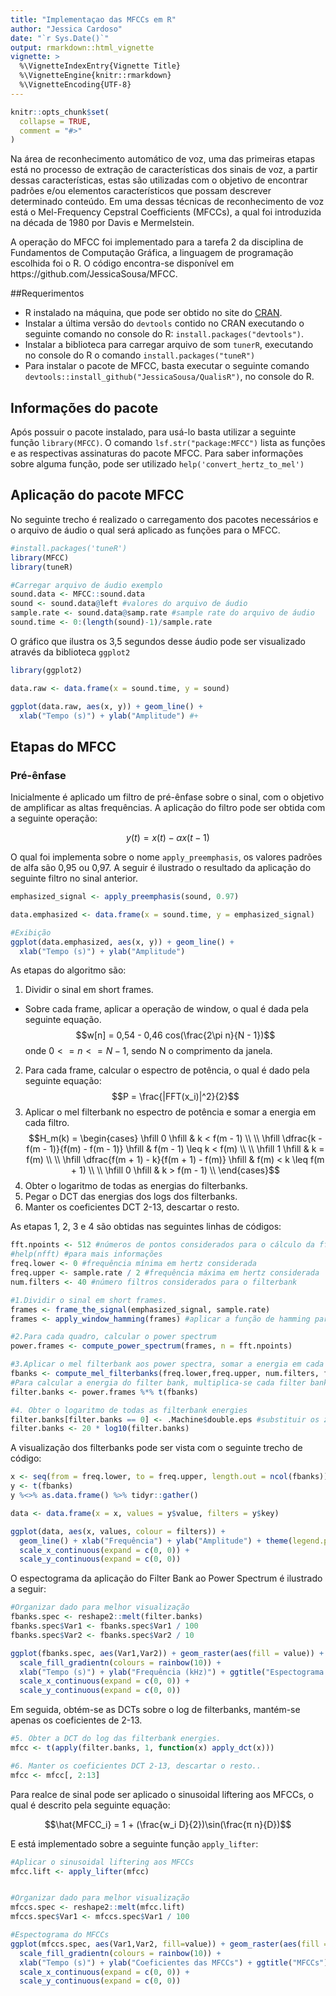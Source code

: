 ---
title: "Implementaçao das MFCCs em R"
author: "Jessica Cardoso"
date: "`r Sys.Date()`"
output: rmarkdown::html_vignette
vignette: >
  %\VignetteIndexEntry{Vignette Title}
  %\VignetteEngine{knitr::rmarkdown}
  %\VignetteEncoding{UTF-8}
---

```{r setup, include = FALSE}
knitr::opts_chunk$set(
  collapse = TRUE,
  comment = "#>"
)
```

Na área de reconhecimento automático de voz, uma das primeiras etapas está no processo de extração de características dos sinais de voz, a partir dessas características, estas são utilizadas com o objetivo de encontrar padrões e/ou elementos característicos que possam descrever determinado conteúdo. Em uma dessas técnicas de reconhecimento de voz está o Mel-Frequency Cepstral Coefficients (MFCCs), a qual foi introduzida na década de 1980 por Davis e Mermelstein. 

A operação do MFCC foi implementado para a tarefa 2 da disciplina de Fundamentos de Computação Gráfica, a linguagem de programação escolhida foi o R. O código encontra-se disponível em https://github.com/JessicaSousa/MFCC.

##Requerimentos

* R instalado na máquina, que pode ser obtido no site do [CRAN](https://www.r-project.org/).
* Instalar a última versão do ```devtools``` contido no CRAN executando o seguinte comando no console do R: ```install.packages("devtools")```.
* Instalar a biblioteca para carregar arquivo de som ```tunerR```, executando no console do R o comando ```install.packages("tuneR")```
* Para instalar o pacote de MFCC, basta executar o seguinte comando ```devtools::install_github("JessicaSousa/QualisR")```, no console do R.


## Informações do pacote

Após possuir o pacote instalado, para usá-lo basta utilizar a seguinte função ```library(MFCC)```. O comando ```lsf.str("package:MFCC")``` lista as funções e as respectivas assinaturas do pacote MFCC. Para saber informações sobre alguma função, pode ser utilizado ```help('convert_hertz_to_mel')```


## Aplicação do pacote MFCC

No seguinte trecho é realizado o carregamento dos pacotes necessários e o arquivo de áudio o qual será aplicado as funções para o MFCC.
```{r}
#install.packages('tuneR')
library(MFCC)
library(tuneR)

#Carregar arquivo de áudio exemplo
sound.data <- MFCC::sound.data
sound <- sound.data@left #valores do arquivo de áudio
sample.rate <- sound.data@samp.rate #sample rate do arquivo de áudio
sound.time <- 0:(length(sound)-1)/sample.rate
```

O gráfico que ilustra os 3,5 segundos desse áudio pode ser visualizado através da biblioteca `ggplot2`

```{r,fig.height = 2, fig.width = 7, fig.align = "center"}
library(ggplot2)

data.raw <- data.frame(x = sound.time, y = sound)

ggplot(data.raw, aes(x, y)) + geom_line() +
  xlab("Tempo (s)") + ylab("Amplitude") #+

```

## Etapas do MFCC


### Pré-ênfase
Inicialmente é aplicado um filtro de pré-ênfase sobre o sinal, com o objetivo de amplificar as altas frequências. A aplicação do filtro pode ser obtida com a seguinte operação:

$$y(t) = x(t) - \alpha x(t-1)$$

O qual foi implementa sobre o nome `apply_preemphasis`, os valores padrões de alfa são 0,95 ou 0,97. A seguir é ilustrado o resultado da aplicação do seguinte filtro no sinal anterior.
```{r,fig.height = 2, fig.width = 7, fig.align = "center"}

emphasized_signal <- apply_preemphasis(sound, 0.97)

data.emphasized <- data.frame(x = sound.time, y = emphasized_signal)

#Exibição
ggplot(data.emphasized, aes(x, y)) + geom_line() +
  xlab("Tempo (s)") + ylab("Amplitude")
```


As etapas do algoritmo são:

1. Dividir o sinal em short frames.
  * Sobre cada frame, aplicar a operação de window, o qual é dada pela seguinte equação.
  $$w[n] = 0,54 - 0,46 cos(\frac{2\pi n}{N - 1})$$ onde $0 <= n <= N-1$, sendo N o comprimento da janela.
2. Para cada frame, calcular o espectro de potência, o qual é dado pela seguinte equação:
  $$P = \frac{|FFT(x_i)|^2}{2}$$ 
3. Aplicar o mel filterbank no espectro de potência e somar a energia em cada filtro.
 $$H_m(k) =
  \begin{cases}
      \hfill 0                                      \hfill & k < f(m - 1) \\
      \\
      \hfill \dfrac{k - f(m - 1)}{f(m) - f(m - 1)}  \hfill & f(m - 1) \leq k < f(m) \\
      \\
      \hfill 1                                      \hfill & k = f(m) \\
      \\
      \hfill \dfrac{f(m + 1) - k}{f(m + 1) - f(m)}  \hfill & f(m) < k \leq f(m + 1) \\
      \\
      \hfill 0                                      \hfill & k > f(m - 1) \\
  \end{cases}$$
4. Obter o logaritmo de todas as energias do filterbanks.
5. Pegar o DCT das energias dos logs dos filterbanks.
6. Manter os coeficientes DCT 2-13, descartar o resto.

As etapas 1, 2, 3 e 4 são obtidas nas seguintes linhas de códigos:

```{r}
fft.npoints <- 512 #números de pontos considerados para o cálculo da fft 
#help(nfft) #para mais informações
freq.lower <- 0 #frequência mínima em hertz considerada
freq.upper <- sample.rate / 2 #frequência máxima em hertz considerada
num.filters <- 40 #número filtros considerados para o filterbank

#1.Dividir o sinal em short frames.
frames <- frame_the_signal(emphasized_signal, sample.rate)
frames <- apply_window_hamming(frames) #aplicar a função de hamming para cada frame

#2.Para cada quadro, calcular o power spectrum
power.frames <- compute_power_spectrum(frames, n = fft.npoints)

#3.Aplicar o mel filterbank aos power spectra, somar a energia em cada filtro
fbanks <- compute_mel_filterbanks(freq.lower,freq.upper, num.filters, fft.npoints, sample.rate)
#Para calcular a energia do filter bank, multiplica-se cada filter bank com seus power spectrum.
filter.banks <- power.frames %*% t(fbanks)

#4. Obter o logaritmo de todas as filterbank energies
filter.banks[filter.banks == 0] <- .Machine$double.eps #substituir os zeros para evitar problemas com log
filter.banks <- 20 * log10(filter.banks)
```

A visualização dos filterbanks pode ser vista com o seguinte trecho de código:

```{r,fig.height = 2, fig.width = 7, fig.align = "center"}
x <- seq(from = freq.lower, to = freq.upper, length.out = ncol(fbanks)) %>% rep(num.filters)
y <- t(fbanks)
y %<>% as.data.frame() %>% tidyr::gather()

data <- data.frame(x = x, values = y$value, filters = y$key)

ggplot(data, aes(x, values, colour = filters)) +
  geom_line() + xlab("Frequência") + ylab("Amplitude") + theme(legend.position="none") +
  scale_x_continuous(expand = c(0, 0)) + 
  scale_y_continuous(expand = c(0, 0))
```

O espectograma da aplicação do Filter Bank ao Power Spectrum é ilustrado a seguir:

```{r,fig.height = 2, fig.width = 7, fig.align = "center"}

#Organizar dado para melhor visualização
fbanks.spec <- reshape2::melt(filter.banks)
fbanks.spec$Var1 <- fbanks.spec$Var1 / 100 
fbanks.spec$Var2 <- fbanks.spec$Var2 / 10 

ggplot(fbanks.spec, aes(Var1,Var2)) + geom_raster(aes(fill = value)) +
  scale_fill_gradientn(colours = rainbow(10)) +
  xlab("Tempo (s)") + ylab("Frequência (kHz)") + ggtitle("Espectograma do sinal") +
  scale_x_continuous(expand = c(0, 0)) + 
  scale_y_continuous(expand = c(0, 0)) 

```

Em seguida, obtém-se as DCTs sobre o log de filterbanks, mantém-se apenas os coeficientes de 2-13.
```{r}
#5. Obter a DCT do log das filterbank energies.
mfcc <- t(apply(filter.banks, 1, function(x) apply_dct(x)))

#6. Manter os coeficientes DCT 2-13, descartar o resto..
mfcc <- mfcc[, 2:13]
```

Para realce de sinal pode ser aplicado o sinusoidal liftering aos MFCCs, o qual é descrito pela seguinte equação:

$$\hat{MFCC_i} = 1 + (\frac{w_i  D}{2})\sin(\frac{π n}{D})$$

E está implementado sobre a seguinte função `apply_lifter`:
```{r,fig.height = 2, fig.width = 7, fig.align = "center"}
#Aplicar o sinusoidal liftering aos MFCCs
mfcc.lift <- apply_lifter(mfcc)


#Organizar dado para melhor visualização
mfccs.spec <- reshape2::melt(mfcc.lift)
mfccs.spec$Var1 <- mfccs.spec$Var1 / 100 

#Espectograma do MFCCs
ggplot(mfccs.spec, aes(Var1,Var2, fill=value)) + geom_raster(aes(fill = value)) +
  scale_fill_gradientn(colours = rainbow(10)) +
  xlab("Tempo (s)") + ylab("Coeficientes das MFCCs") + ggtitle("MFCCs") +
  scale_x_continuous(expand = c(0, 0)) + 
  scale_y_continuous(expand = c(0, 0)) 


```




